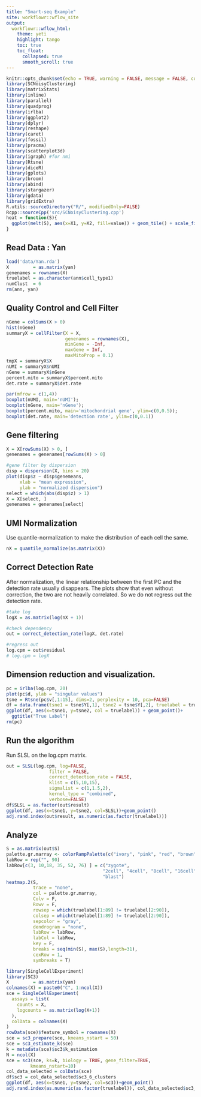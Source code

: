 ```yaml
---
title: "Smart-seq Example"
site: workflowr::wflow_site
output:
  workflowr::wflow_html:
    theme: yeti
    highlight: tango
    toc: true
    toc_float: 
      collapsed: true
      smooth_scroll: true
---
```


```r
knitr::opts_chunk$set(echo = TRUE, warning = FALSE, message = FALSE, comment = NA)
library(SCNoisyClustering)
library(matrixStats)
library(inline)
library(parallel)
library(quadprog)
library(irlba)
library(ggplot2)
library(dplyr)
library(reshape)
library(caret)
library(fossil)
library(pracma)
library(scatterplot3d)
library(igraph) #for nmi
library(Rtsne)
library(diceR)
library(gplots)
library(broom)
library(abind)
library(stargazer)
library(gdata)
library(gridExtra)
R.utils::sourceDirectory("R/", modifiedOnly=FALSE)
Rcpp::sourceCpp('src/SCNoisyClustering.cpp')
heat = function(S){
  ggplot(melt(S), aes(x=X1, y=X2, fill=value)) + geom_tile() + scale_fill_gradient()
}
```

## Read Data : Yan

```r
load('data/Yan.rda')
X         = as.matrix(yan)
genenames = rownames(X)
truelabel = as.character(ann$cell_type1)
numClust  = 6
rm(ann, yan)
```


## Quality Control and Cell Filter

```r
nGene = colSums(X > 0)
hist(nGene)
summaryX = cellFilter(X = X, 
                      genenames = rownames(X),
                      minGene = -Inf, 
                      maxGene = Inf, 
                      maxMitoProp = 0.1)
tmpX = summaryX$X
nUMI = summaryX$nUMI
nGene = summaryX$nGene
percent.mito = summaryX$percent.mito
det.rate = summaryX$det.rate

par(mfrow = c(1,4))
boxplot(nUMI, main='nUMI'); 
boxplot(nGene, main='nGene'); 
boxplot(percent.mito, main='mitochondrial gene', ylim=c(0,0.5)); 
boxplot(det.rate, main='detection rate', ylim=c(0,0.1))
```

## Gene filtering

```r
X = X[rowSums(X) > 0, ]
genenames = genenames[rowSums(X) > 0]

#gene filter by dispersion
disp = dispersion(X, bins = 20)
plot(disp$z ~ disp$genemeans,
     xlab = "mean expression",
     ylab = "normalized dispersion")
select = which(abs(disp$z) > 1)
X = X[select, ]
genenames = genenames[select]
```


## UMI Normalization

Use quantile-normalization to make the distribution of each cell the same. 

```r
nX = quantile_normalize(as.matrix(X))
```


## Correct Detection Rate

After normalization, the linear relationship between the first PC and the detection rate usually disappears. The plots show that even without correction, the two are not heavily correlated. So we do not regress out the detection rate. 

```r
#take log
logX = as.matrix(log(nX + 1))

#check dependency
out = correct_detection_rate(logX, det.rate)

#regress out
log.cpm = out$residual
# log.cpm = logX
```

## Dimension reduction and visualization.

```r
pc = irlba(log.cpm, 20)
plot(pc$d, ylab = "singular values")
tsne = Rtsne(pc$v[,1:15], dims=2, perplexity = 10, pca=FALSE)
df = data.frame(tsne1 = tsne$Y[,1], tsne2 = tsne$Y[,2], truelabel = truelabel)
ggplot(df, aes(x=tsne1, y=tsne2, col = truelabel)) + geom_point()+
  ggtitle("True Label")
rm(pc)
```

## Run the algorithm

Run SLSL on the log.cpm matrix.

```r
out = SLSL(log.cpm, log=FALSE,
                filter = FALSE,
                correct_detection_rate = FALSE,
                klist = c(5,10,15),
                sigmalist = c(1,1.5,2),
                kernel_type = "combined",
                verbose=FALSE)
df$SLSL = as.factor(out$result)
ggplot(df, aes(x=tsne1, y=tsne2, col=SLSL))+geom_point()
adj.rand.index(out$result, as.numeric(as.factor(truelabel)))
```

## Analyze

```r
S = as.matrix(out$S)
palette.gr.marray <- colorRampPalette(c("ivory", "pink", "red", "brown"))(30)
labRow = rep("", 90)
labRow[c(3, 10,18, 35, 52, 76) ] = c("zygote",
                                    "2cell", "4cell", "8cell", "16cell",
                                    "blast")
heatmap.2(S,
          trace = "none",
          col = palette.gr.marray,
          Colv = F,
          Rowv = F, 
          rowsep = which(truelabel[1:89] != truelabel[2:90]),
          colsep = which(truelabel[1:89] != truelabel[2:90]),
          sepcolor = "gray",
          dendrogram = "none",
          labRow = labRow,
          labCol = labRow,
          key = F,
          breaks = seq(min(S), max(S),length=31),
          cexRow = 1,
          symbreaks = T)
```
```r
library(SingleCellExperiment)
library(SC3)
X         = as.matrix(yan)
colnames(X) = paste0("C", 1:ncol(X))
sce = SingleCellExperiment(
  assays = list(
    counts = X,
    logcounts = as.matrix(log(X+1))
  ),
  colData = colnames(X)
)
rowData(sce)$feature_symbol = rownames(X)
sce = sc3_prepare(sce, kmeans_nstart = 50)
sce = sc3_estimate_k(sce)
k = metadata(sce)$sc3$k_estimation
N = ncol(X)
sce = sc3(sce, ks=k, biology = TRUE, gene_filter=TRUE,
         kmeans_nstart=10)
col_data_selected = colData(sce)
df$sc3 = col_data_selected$sc3_6_clusters
ggplot(df, aes(x=tsne1, y=tsne2, col=sc3))+geom_point()
adj.rand.index(as.numeric(as.factor(truelabel)), col_data_selected$sc3_6_clusters)
```
